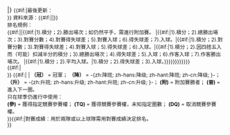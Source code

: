 |}
<small>{{#if:{{{u|}}}|最後更新：{{{u}}}<br />}}<!--
-->資料來源：{{#if:{{{s|}}}|{{{s}}}|{{Citation needed|date={{{date|}}}}}}}<br /><!--
-->排名規例：{{Unicode| }}<br /><!--
-->{{#if:{{{orfc|}}}|{{{orfc}}}|{{#if:{{{p&mw|}}}|1).積分；2).勝出場次；如仍然平手，需進行附加賽。
|{{#if:{{{wins|}}}|1).積分；2).總勝出場次；3).對賽分數；4).對賽得失球差；5).對賽入球；6).得失球差；7).入球。|{{#if:{{{hth|}}}|1).積分；2).對賽分數；3).對賽得失球差；4).對賽入球；5).得失球差；6).入球。|{{#if:{{{belpo|}}}|1).積分；2).因四捨五入而（可能）扣減半分的積分；3).總勝出場次；4).得失球差；5).入球；6).作客入球；7).作客勝出場次。
|{{#if:{{{gavg|}}}|1).積分；2).平均入球。|1).積分；2).得失球差；3).入球。}}}}}}}}}}}}<br /><!--
-->{{#if:{{{nt|}}}|{{{nt}}}<br />}}<!--
-->{{#if:{{{other|}}}| |<!--
-->'''（冠）''' = 冠軍； '''（降）''' = -{zh:降班; zh-hans:降级; zh-hant:降班; zh-cn:降级; }-； '''（升）''' = -{zh:升班; zh-hans:升级; zh-hant:升班; zh-cn:升级; }-； '''(附)''' = 附加賽勝者； '''(晉)''' = 進入下一圈。 <br />只在球季仍進行中使用：<br />'''(參)''' = 獲得指定競賽參賽權； '''(TQ)''' = 獲得競賽參賽權，未知指定圈數； '''(DQ)''' = 取消競賽參賽權。<br />}}{{#if:{{{hth|}}}|對賽成績：用於兩隊或以上球隊需用對賽成績決定排名。<br />}}<!--
--></small><!--

--><noinclude>
{{template doc}}

</noinclude>